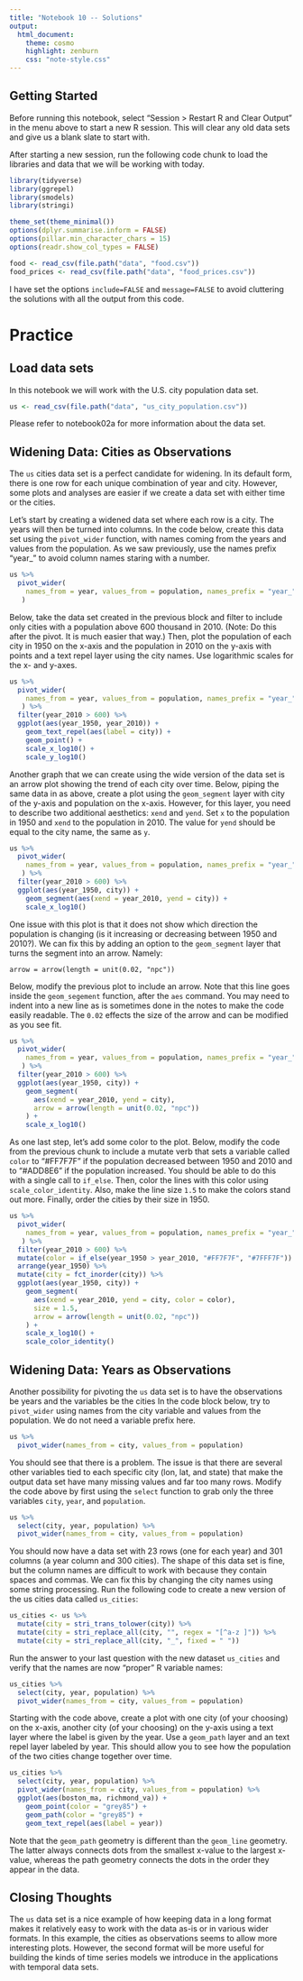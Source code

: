 ```yaml
---
title: "Notebook 10 -- Solutions"
output:
  html_document:
    theme: cosmo
    highlight: zenburn
    css: "note-style.css"
---
```


## Getting Started

Before running this notebook, select "Session > Restart R and Clear Output" in
the menu above to start a new R session. This will clear any old data sets and
give us a blank slate to start with.

After starting a new session, run the following code chunk to load the
libraries and data that we will be working with today.

```r
library(tidyverse)
library(ggrepel)
library(smodels)
library(stringi)

theme_set(theme_minimal())
options(dplyr.summarise.inform = FALSE)
options(pillar.min_character_chars = 15)
options(readr.show_col_types = FALSE)

food <- read_csv(file.path("data", "food.csv"))
food_prices <- read_csv(file.path("data", "food_prices.csv"))
```

I have set the options `include=FALSE` and `message=FALSE` to avoid cluttering
the solutions with all the output from this code.

# Practice

## Load data sets

In this notebook we will work with the U.S. city population data set.

```r
us <- read_csv(file.path("data", "us_city_population.csv"))
```

Please refer to notebook02a for more information about the data set.

## Widening Data: Cities as Observations

The `us` cities data set is a perfect candidate for widening. In its default
form, there is one row for each unique combination of year and city. However,
some plots and analyses are easier if we create a data set with either time or
the cities.

Let's start by creating a widened data set where each row is a city. The
years will then be turned into columns. In the code below, create this
data set using the `pivot_wider` function, with names coming from the years
and values from the population. As we saw previously, use the names prefix
"year_" to avoid column names staring with a number.

```r
us %>%
  pivot_wider(
    names_from = year, values_from = population, names_prefix = "year_"
   )
```

Below, take the data set created in the previous block and filter to include
only cities with a population above 600 thousand in 2010. (Note: Do this after
the pivot. It is much easier that way.) Then, plot the population of each city
in 1950 on the x-axis and the population in 2010 on the y-axis with points and
a text repel layer using the city names. Use logarithmic scales for the x- and
y-axes.

```r
us %>%
  pivot_wider(
    names_from = year, values_from = population, names_prefix = "year_"
   ) %>%
  filter(year_2010 > 600) %>%
  ggplot(aes(year_1950, year_2010)) +
    geom_text_repel(aes(label = city)) +
    geom_point() +
    scale_x_log10() +
    scale_y_log10()
```

Another graph that we can create using the wide version of the data set is an
arrow plot showing the trend of each city over time. Below, piping the same
data in as above, create a plot using the `geom_segment` layer with city of
the y-axis and population on the x-axis. However, for this layer, you need to
describe two additional aesthetics: `xend` and `yend`. Set `x` to the
population in 1950 and `xend` to the population in 2010. The value for `yend`
should be equal to the city name, the same as `y`.

```r
us %>%
  pivot_wider(
    names_from = year, values_from = population, names_prefix = "year_"
   ) %>%
  filter(year_2010 > 600) %>%
  ggplot(aes(year_1950, city)) +
    geom_segment(aes(xend = year_2010, yend = city)) +
    scale_x_log10()
```

One issue with this plot is that it does not show which direction the population
is changing (is it increasing or decreasing between 1950 and 2010?). We can fix
this by adding an option to the `geom_segment` layer that turns the segment
into an arrow. Namely:

   `arrow = arrow(length = unit(0.02, "npc"))`

Below, modify the previous plot to include an arrow. Note that this line goes
inside the `geom_segement` function, after the `aes` command. You may need to
indent into a new line as is sometimes done in the notes to make the code easily
readable. The `0.02` effects the size of the arrow and can be modified as you
see fit.

```r
us %>%
  pivot_wider(
    names_from = year, values_from = population, names_prefix = "year_"
   ) %>%
  filter(year_2010 > 600) %>%
  ggplot(aes(year_1950, city)) +
    geom_segment(
      aes(xend = year_2010, yend = city),
      arrow = arrow(length = unit(0.02, "npc"))
    ) +
    scale_x_log10()
```

As one last step, let's add some color to the plot. Below, modify the code
from the previous chunk to include a mutate verb that sets a variable
called `color` to "#FF7F7F" if the population decreased between 1950 and
2010 and to "#ADD8E6" if the population increased. You should be able to
do this with a single call to `if_else`. Then, color the lines with this
color using `scale_color_identity`. Also, make the line size `1.5` to make
the colors stand out more. Finally, order the cities by their size in 1950.

```r
us %>%
  pivot_wider(
    names_from = year, values_from = population, names_prefix = "year_"
   ) %>%
  filter(year_2010 > 600) %>%
  mutate(color = if_else(year_1950 > year_2010, "#FF7F7F", "#7FFF7F")) %>%
  arrange(year_1950) %>%
  mutate(city = fct_inorder(city)) %>%
  ggplot(aes(year_1950, city)) +
    geom_segment(
      aes(xend = year_2010, yend = city, color = color),
      size = 1.5,
      arrow = arrow(length = unit(0.02, "npc"))
    ) +
    scale_x_log10() +
    scale_color_identity()
```

## Widening Data: Years as Observations

Another possibility for pivoting the `us` data set is to have the observations
be years and the variables be the cities In the code block below, try to
`pivot_wider` using names from the city variable and values from the
population. We do not need a variable prefix here.

```r
us %>%
  pivot_wider(names_from = city, values_from = population)
```

You should see that there is a problem. The issue is that there are several
other variables tied to each specific city (lon, lat, and state) that make
the output data set have many missing values and far too many rows. Modify
the code above by first using the `select` function to grab only the three
variables `city`, `year`, and `population`.

```r
us %>%
  select(city, year, population) %>%
  pivot_wider(names_from = city, values_from = population)
```

You should now have a data set with 23 rows (one for each year) and 301
columns (a year column and 300 cities). The shape of this data set is
fine, but the column names are difficult to work with because they contain
spaces and commas. We can fix this by changing the city names using some
string processing. Run the following code to create a new version of the
us cities data called `us_cities`:

```r
us_cities <- us %>%
  mutate(city = stri_trans_tolower(city)) %>%
  mutate(city = stri_replace_all(city, "", regex = "[^a-z ]")) %>%
  mutate(city = stri_replace_all(city, "_", fixed = " "))
```

Run the answer to your last question with the new dataset `us_cities` and
verify that the names are now "proper" R variable names:

```r
us_cities %>%
  select(city, year, population) %>%
  pivot_wider(names_from = city, values_from = population)
```

Starting with the code above, create a plot with one city (of your choosing) on
the x-axis, another city (of your choosing) on the y-axis using a text layer
where the label is given by the year. Use a `geom_path` layer and an text repel
layer labeled by year. This should allow you to see how the population of the
two cities change together over time.

```r
us_cities %>%
  select(city, year, population) %>%
  pivot_wider(names_from = city, values_from = population) %>%
  ggplot(aes(boston_ma, richmond_va)) +
    geom_point(color = "grey85") +
    geom_path(color = "grey85") +
    geom_text_repel(aes(label = year))
```

Note that the `geom_path` geometry is different than the `geom_line` geometry.
The latter always connects dots from the smallest x-value to the largest
x-value, whereas the path geometry connects the dots in the order they appear
in the data.

## Closing Thoughts

The `us` data set is a nice example of how keeping data in a long format makes
it relatively easy to work with the data as-is or in various wider formats. In
this example, the cities as observations seems to allow more interesting plots.
However, the second format will be more useful for building the kinds of time
series models we introduce in the applications with temporal data sets.

